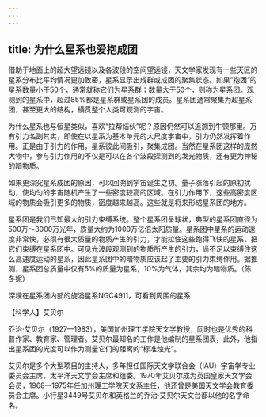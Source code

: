 ```yaml
---
---
---
```

title: 为什么星系也爱抱成团
---




借助于地面上的超大望远镜以及各波段的空间望远镜，天文学家发现有一些天区的星系分布比平均情况更加致密，星系显示出成群或成团的聚集状态。如果“抱团”的星系数量小于50个，通常就称它们为星系群；数量大于50个，则称为星系团。观测到的星系中，超过85%都是星系群或星系团的成员。星系团通常聚集为超星系团，甚至更大的结构，横贯整个人类可观测的宇宙。

为什么星系也与恒星类似，喜欢“拉帮结伙”呢？原因仍然可以追溯到牛顿那里。万有引力名副其实，即使在以星系为基本单元的大尺度宇宙中，引力仍然发挥着作用。正是由于引力的作用，星系彼此间吸引，聚集成团。当然在星系团这样的庞然大物中，参与引力作用的不仅是可以在各个波段探测到的发光物质，还有更为神秘的暗物质。

如果更深究星系成团的原因，可以回溯到宇宙诞生之初。量子涨落引起的原初扰动，使均匀的宇宙随机产生了一些密度较高的区域。在引力作用下，这些高密度区域的物质会吸引更多的物质，密度越来越高。这些就是将来形成星系团的地方。

星系团是我们已知最大的引力束缚系统。整个星系团呈球状，典型的星系团直径为500万～3000万光年，质量大约为1000万亿倍太阳质量。星系团中星系的运动速度非常快，必须有很大质量的物质产生的引力，才能拉住这些跑得飞快的星系，把它们束缚在星系团中。可见光波段观测到的物质所产生的引力，尚不足以束缚住这么高速度运动的星系，因此星系团中的暗物质应该起了主要的引力束缚作用。据推测，星系团总质量中仅有5%的质量为星系，10%为气体，其余均为暗物质。（陈冬妮）

深埋在星系团内部的旋涡星系NGC4911，可看到周围的星系





【科学人】艾贝尔



乔治·艾贝尔（1927—1983），美国加州理工学院天文学教授，同时也是优秀的科普作家、教育家、管理者。艾贝尔最知名的工作是他编制的星系团表，此外，他指出星系团的光度可以作为测量它们的距离的“标准烛光”。

艾贝尔是多个大型项目的主持人，多年担任国际天文学联合会（IAU）宇宙学专业委员会主席，太平洋天文学会主席和组委。1970年艾贝尔成为英国皇家天文学会会员，1968—1975年任加州理工学院天文系主任，他还曾是美国天文学会教育委员会主席。小行星3449号艾贝尔和英格兰的乔治·艾贝尔天文台都以他的名字命名。